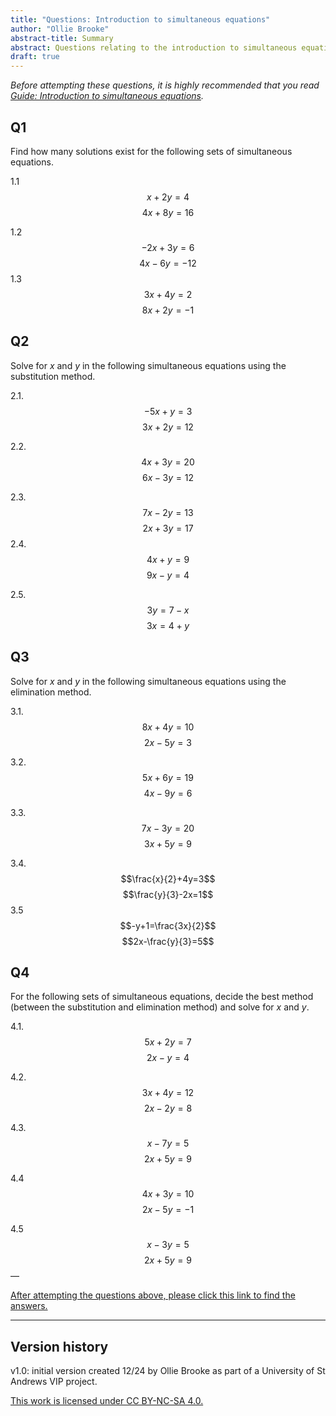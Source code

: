 ```yaml
---
title: "Questions: Introduction to simultaneous equations"
author: "Ollie Brooke"
abstract-title: Summary
abstract: Questions relating to the introduction to simultaneous equations study guide.
draft: true
---
```


*Before attempting these questions, it is highly recommended that you read [Guide: Introduction to simultaneous equations](../studyguides/introtosimeq.qmd).*

## Q1 {-}

Find how many solutions exist for the following sets of simultaneous equations.

1.1
$$x+2y=4$$
$$4x+8y=16$$

1.2
$$-2x+3y=6$$
$$4x-6y=-12$$
1.3
$$3x+4y=2$$
$$8x+2y=-1$$

## Q2 {-}

Solve for $x$ and $y$ in the following simultaneous equations using the substitution method.

2.1. 
$$-5x+y=3$$
$$3x+2y=12$$
 
2.2. 
$$4x+3y=20$$
$$6x-3y=12$$
 
2.3.
$$7x-2y=13$$
$$2x+3y=17$$
2.4. 
$$4x+y=9$$
 $$9x-y=4$$

2.5. 
$$3y=7-x$$
$$3x=4+y$$
 

## Q3 {-}

Solve for $x$ and $y$ in the following simultaneous equations using the elimination method.

3.1. 
$$8x+4y=10$$
$$2x-5y=3$$
 

3.2. 
$$5x+6y=19$$
$$4x-9y=6$$
 
3.3. 
$$7x-3y=20$$
$$3x+5y=9$$

3.4.
$$\frac{x}{2}+4y=3$$
$$\frac{y}{3}-2x=1$$
3.5
$$-y+1=\frac{3x}{2}$$
$$2x-\frac{y}{3}=5$$
 

## Q4 {-}

For the following sets of simultaneous equations, decide the best method (between the substitution and elimination method) and solve for $x$ and $y$.

4.1.
$$5x+2y=7$$
$$2x-y=4$$
 

4.2.
$$3x+4y=12$$
$$2x-2y=8$$
 

4.3.
$$x-7y=5$$
$$2x+5y=9$$


4.4
$$4x+3y=10$$
$$2x-5y=-1$$


4.5
$$x-3y=5$$
$$2x+5y=9$$
---

[After attempting the questions above, please click this link to find the answers.](../answers/as-simeq.qmd)

---

## Version history {-}

v1.0: initial version created 12/24 by Ollie Brooke as part of a University of St Andrews VIP project.

[This work is licensed under CC BY-NC-SA 4.0.](https://creativecommons.org/licenses/by-nc-sa/4.0/?ref=chooser-v1)



